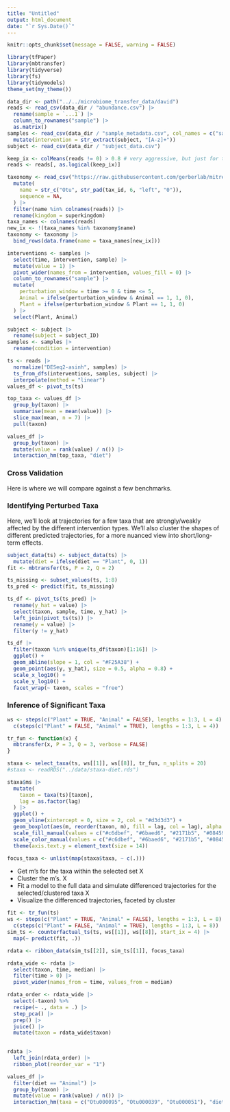 ```yaml
---
title: "Untitled"
output: html_document
date: "`r Sys.Date()`"
---
```


```r
knitr::opts_chunk$set(message = FALSE, warning = FALSE)
```

```r
library(tfPaper)
library(mbtransfer)
library(tidyverse)
library(fs)
library(tidymodels)
theme_set(my_theme())
```

```r
data_dir <- path("../../microbiome_transfer_data/david")
reads <- read_csv(data_dir / "abundance.csv") |>
  rename(sample = `...1`) |>
  column_to_rownames("sample") |>
  as.matrix()
samples <- read_csv(data_dir / "sample_metadata.csv", col_names = c("sample", "subject", "time")) |>
  mutate(intervention = str_extract(subject, "[A-z]+"))
subject <- read_csv(data_dir / "subject_data.csv")

keep_ix <- colMeans(reads != 0) > 0.8 # very aggressive, but just for testing
reads <- reads[, as.logical(keep_ix)]
```

```r
taxonomy <- read_csv("https://raw.githubusercontent.com/gerberlab/mitre/master/mitre/example_data/david/taxaTable.csv") |>
  mutate(
    name = str_c("Otu", str_pad(tax_id, 6, "left", "0")),
    sequence = NA,
  ) |>
  filter(name %in% colnames(reads)) |>
  rename(kingdom = superkingdom)
taxa_names <- colnames(reads)
new_ix <- !(taxa_names %in% taxonomy$name)
taxonomy <- taxonomy |>
  bind_rows(data.frame(name = taxa_names[new_ix]))
```


```r
interventions <- samples |>
  select(time, intervention, sample) |>
  mutate(value = 1) |>
  pivot_wider(names_from = intervention, values_fill = 0) |>
  column_to_rownames("sample") |>
  mutate(
    perturbation_window = time >= 0 & time <= 5,
    Animal = ifelse(perturbation_window & Animal == 1, 1, 0),
    Plant = ifelse(perturbation_window & Plant == 1, 1, 0)
  ) |>
  select(Plant, Animal)

subject <- subject |>
  rename(subject = subject_ID)
samples <- samples |>
  rename(condition = intervention)
```

```r
ts <- reads |>
  normalize("DESeq2-asinh", samples) |>
  ts_from_dfs(interventions, samples, subject) |>
  interpolate(method = "linear")
values_df <- pivot_ts(ts)
```

```r
top_taxa <- values_df |>
  group_by(taxon) |>
  summarise(mean = mean(value)) |>
  slice_max(mean, n = 7) |>
  pull(taxon)

values_df |>
  group_by(taxon) |>
  mutate(value = rank(value) / n()) |>
  interaction_hm(top_taxa, "diet")
```

### Cross Validation

Here is where we will compare against a few benchmarks.

### Identifying Perturbed Taxa

Here, we'll look at trajectories for a few taxa that are strongly/weakly
affected by the different intervention types. We'll also cluster the shapes of
different predicted trajectories, for a more nuanced view into short/long-term
effects.

```r
subject_data(ts) <- subject_data(ts) |>
  mutate(diet = ifelse(diet == "Plant", 0, 1))
fit <- mbtransfer(ts, P = 2, Q = 2)
```

```r
ts_missing <- subset_values(ts, 1:8)
ts_pred <- predict(fit, ts_missing)
```

```r
ts_df <- pivot_ts(ts_pred) |>
  rename(y_hat = value) |>
  select(taxon, sample, time, y_hat) |>
  left_join(pivot_ts(ts)) |>
  rename(y = value) |>
  filter(y != y_hat)
```

```r
ts_df |>
  filter(taxon %in% unique(ts_df$taxon)[1:16]) |>
  ggplot() +
  geom_abline(slope = 1, col = "#F25A38") +
  geom_point(aes(y, y_hat), size = 0.5, alpha = 0.8) +
  scale_x_log10() +
  scale_y_log10() +
  facet_wrap(~ taxon, scales = "free")
```

### Inference of Significant Taxa

```r
ws <- steps(c("Plant" = TRUE, "Animal" = FALSE), lengths = 1:3, L = 4) |>
  c(steps(c("Plant" = FALSE, "Animal" = TRUE), lengths = 1:3, L = 4))

tr_fun <- function(x) {
  mbtransfer(x, P = 3, Q = 3, verbose = FALSE)
}

staxa <- select_taxa(ts, ws[[1]], ws[[8]], tr_fun, n_splits = 20)
#staxa <- readRDS("../data/staxa-diet.rds")
```

```r
staxa$ms |>
  mutate(
    taxon = taxa(ts)[taxon],
    lag = as.factor(lag)
  ) |>
  ggplot() +
  geom_vline(xintercept = 0, size = 2, col = "#d3d3d3") +
  geom_boxplot(aes(m, reorder(taxon, m), fill = lag, col = lag), alpha = 0.8) +
  scale_fill_manual(values = c("#c6dbef", "#6baed6", "#2171b5", "#084594")) +
  scale_color_manual(values = c("#c6dbef", "#6baed6", "#2171b5", "#084594")) +
  theme(axis.text.y = element_text(size = 14))
```

```r
focus_taxa <- unlist(map(staxa$taxa, ~ c(.)))
```

* Get m's for the taxa within the selected set X
* Cluster the m's. X
* Fit a model to the full data and simulate differenced trajectories for the selected/clustered taxa X
* Visualize the differenced trajectories, faceted by cluster

```r
fit <- tr_fun(ts)
ws <- steps(c("Plant" = TRUE, "Animal" = FALSE), lengths = 1:3, L = 8) |>
  c(steps(c("Plant" = FALSE, "Animal" = TRUE), lengths = 1:3, L = 8))
sim_ts <- counterfactual_ts(ts, ws[[1]], ws[[8]], start_ix = 4) |>
  map(~ predict(fit, .))
```

```r
rdata <- ribbon_data(sim_ts[[2]], sim_ts[[1]], focus_taxa)

rdata_wide <- rdata |>
  select(taxon, time, median) |>
  filter(time > 0) |>
  pivot_wider(names_from = time, values_from = median)

rdata_order <- rdata_wide |>
  select(-taxon) %>%
  recipe(~ ., data = .) |>
  step_pca() |>
  prep() |>
  juice() |>
  mutate(taxon = rdata_wide$taxon)

  
rdata |>
  left_join(rdata_order) |>
  ribbon_plot(reorder_var = "1")
```

```r
values_df |>
  filter(diet == "Animal") |>
  group_by(taxon) |>
  mutate(value = rank(value) / n()) |>
  interaction_hm(taxa = c("Otu000095", "Otu000039", "Otu000051"), "diet")
```
